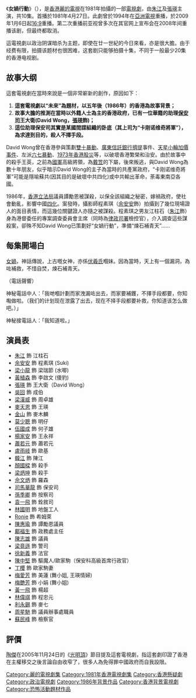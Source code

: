 {{亞視劇集 
| 中文劇名 = 女媧行動
| 英文劇名 = Newark File
| 圖像 =
| 製作年份 = 1981年
| 海外推出日期 =
| RTV首播日期 = 1981年4月27日-5月8日
| RTV首播時間 = 逢星期一至五 20:30-21:30
| 監製 = [[徐小明_(香港)|徐小明]]
| 製作統籌 = [[王國偉|王國偉]]
| 編導 = {{nowrap|[[李元科|李元科]]、[[劉世添|劉世添]]、[[麥當傑|麥當傑]]}}
| 助理編導 = {{nowrap|[[陳志成|陳志成]]、[[鍾師堯|鍾師堯]]、[[梁香蘭|梁香蘭]]}}
| 故事 = {{nowrap|[[蕭若元|蕭若元]]、[[程潔茵|程潔茵]]、[[吳偉榮|吳偉榮]]}}
| 編審 = [[程潔茵|程潔茵]]
| 編劇 = {{nowrap|[[程潔茵|程潔茵]]、[[陳靜儀_(編劇)|陳靜儀]]、[[麥石麟|麥石麟]]}} 
| 劇本統籌 = [[譚德強|譚德強]]
| 集數 = 10
| 劇種 = 時裝政治阴谋
| 主演 = {{nowrap|[[朱江|朱　江]]、[[余安安|余安安]]、[[梁小龍|梁小龍]]、<br/>[[黃植森|黃植森]]}}
| 主題曲 = 人生漸美好
| 作曲 = [[黎小田|黎小田]]
| 填詞 = [[盧國沾|盧國沾]]
| 主唱 = [[關正傑|關正傑]]、[[余安安|余安安]]
}}
《'''女媧行動'''》（{{lang-en|'''Newark File'''}}），是[[香港|香港]][[麗的電視|麗的電視]]在1981年拍攝的一部[[電視劇|電視劇]]，由[[朱江|朱江]]及[[張瑛|張瑛]]主演，共10集。首播於1981年4月27日。此劇曾於1994年在[[亞洲電視|亞洲電視]]重播，於2009年1月6日起[[16:9|16:9]]重播。第二次重播前亚视曾多次在其官网上宣布会在2008年间重播该剧，但最终都取消。

這電視劇以政治阴谋暗杀为主题，即使在廿一世紀的今日來看，亦是很大膽。由于经费有限，拍摄该题材也很困难，这套剧只能够拍摄十集，不同于一般最少20集的香港电视剧。

==故事大纲==

這套電視劇在當時來說是一個非常嶄新的創作，原因如下：
# '''這套電視劇以“未來”為題材，以五年後（1986年）的香港為故事背景；'''
#''' 故事大膽的推測在當時以外籍人士為主的香港政府，已有一位華籍的助理[[香港保安局|保安司]]王大衛(David Wong，[[張瑛|張瑛]]飾)；'''
# '''這位助理保安司其實是某國間諜組織的卧底（其上司为“卡刚诺维奇將軍”），為求達到目的，殺人不擇手段。'''

David Wong曾在香港參與策劃[[雙十暴動|雙十暴動]]、[[廣東信託銀行|廣東信託銀行]][[擠提|擠提]]事件、[[天星小輪加價事件|天星小輪加價事件]]、左派[[六七暴動|六七暴動]]、[[1973年香港股災|1973年香港股災]]等，以破壞香港繁榮和治安。由於故事中的殺手王英，之前為[[中華民國國軍|國軍]]高級將領，為[[戴笠|戴笠]]的下屬，後來叛逃，與David Wong為數十年朋友，似乎暗示David Wong的主子為當時的共產黨政府，“卡刚诺维奇將軍”可能是隱喻蘇共(因其目的是破壞中共四化)或中共輸出革命，荼毒東南亞各國。

1986年，[[香港立法局|香港立法局]]議員譚勵恩被謀殺，以保全該組織之秘密，嫁禍政府，使社會動亂，影響中國[[四化|四化]]。案發時，攝影師程素琪（[[余安安|余安安]]飾）拍攝到了幾位現場證人的面目表情，而這幾位關鍵證人亦隨之被謀殺。程素琪之男友江柱石（[[朱江|朱江]]飾）身為港督委任的專案調查委員會主席（同時為[[律政司署|律政司署]]檢控官），介入調查這些謀殺案，卻殊不知David Wong已策劃好“女媧行動”，準備“煉石補青天”……

==每集開場白==
[[女媧|女媧]]，神話傳說，上古嘅女神，亦係[[伏羲氏|伏羲氏]]嗰妹。因為當時，天上有一個漏洞，為咗補救，不惜自焚，煉石補青天。

（電話聲響）

神秘電話中人：「我哋嗰計劃而家洩漏咗出去，而家要補鑊，不擇手段都要，你知嚸做啦。（我们的计划现在泄露了出去，现在不择手段都要补救，你知道该怎么做吧。）」

神秘接電話人：「我知道啦。」

==演員表==
*[[朱江|朱江]] 飾 江柱石
*[[余安安|余安安]] 飾 程素琪 (Suki)
*[[梁小龍|梁小龍]] 飾 梁瑞節 (水唧)
*[[黃植森|黃植森]] 飾 李啟文 (傻豹)
*[[張瑛|張瑛]] 飾 王大衛（David Wong）
*[[吳回|吳回]] 飾 成伯
*[[梁漢威|梁漢威]] 飾 周卓雄 
*[[麥天恩|麥天恩]] 飾 王瑛
*[[金山_(香港演員)|金山]] 飾 麥木麟 
*[[莫少聰|莫少聰]] 飾 明仔
*[[伍國成|伍國成]] 飾 何子雄
*[[楊家安|楊家安]] 飾 王永祥
*[[蕭若元|蕭若元]] 飾 蕭若元
*[[盧雨岐|盧雨岐]] 飾 歐基
*[[韓江_(香港演員)|韓江]] 飾 陳江
*[[顏國樑|顏國樑]] 飾 殺手
*[[梁炳坤|梁炳坤]] 飾 殺手
*[[佘文炳|佘文炳]] 飾 羅森
*[[司馬華龍|司馬華龍]] 飾 保安司
*[[孫季卿|孫季卿]] 飾 按察司
*[[袁一飛|袁一飛]] 飾 銓敘司
*[[林國明|林國明]] 飾 地盤工人
*[[Ronie|Ronie]] 飾 希姆萊
*[[陳惠瑜|陳惠瑜]] 飾 譚勵恩議員
*[[鄺福生|鄺福生]] 飾 政務處主任
*[[陳志雄|陳志雄]] 飾 議員
*[[梁竟遜|梁竟遜]] 飾 警司
*[[徐新義|徐新義]] 飾 法官
*[[陳中堅|陳中堅]] 飾 驅魔人/歐家駒（保安科高級首席行政官）
*[[丁櫻|丁櫻]] 飾 歐家駒妻
*[[梅愛芳|梅愛芳]] 飾 美蓮 (舞小姐, 王瑛情婦)
*[[梅艷芳|梅艷芳]] 飾 小娟 (舞小姐)
*[[黃一飛|黃一飛]] 飾 楊超
*[[林偉祺|林偉祺]] 飾 程忠元
*[[利永錫|利永錫]] 飾 麥七
*[[周星馳|周星馳]] 飾 議員辦事處職員
*[[蘇民峰|蘇民峰]] 飾 檢察官

==評價==
[[陶傑|陶傑]]在2005年11月24日的《[[光明頂_(廣播節目)|光明頂]]》節目提及這套電視劇，指這套劇印證了香港在主權移交之後言論自由收窄了，很多人為免得罪中國政府而自我設限。

[[Category:麗的電視劇集|Category:麗的電視劇集]]
[[Category:1981年香港電視劇集|Category:1981年香港電視劇集]]
[[Category:香港懸疑劇|Category:香港懸疑劇]]
[[Category:政治電視劇|Category:政治電視劇]]
[[Category:1986年背景作品|Category:1986年背景作品]]
[[Category:香港背景電視劇|Category:香港背景電視劇]]
[[Category:恐怖活動題材作品|Category:恐怖活動題材作品]]